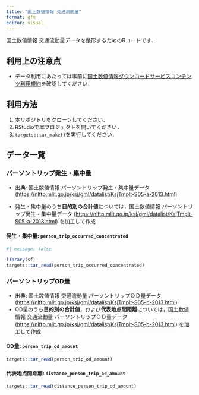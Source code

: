 ```yaml
---
title: "国土数値情報 交通流動量"
format: gfm
editor: visual
---
```


国土数値情報 交通流動量データを整形するためのRコードです．

## 利用上の注意点

-   データ利用にあたっては事前に[国土数値情報ダウンロードサービスコンテンツ利用規約](https://nlftp.mlit.go.jp/ksj/other/agreement.html)を確認してください．

## 利用方法

1.  本リポジトリをクローンしてください．
2.  RStudioで本プロジェクトを開いてください．
3.  `targets::tar_make()`を実行してください．

## データ一覧

### パーソントリップ発生・集中量

-   出典: 国土数値情報 パーソントリップ発生・集中量データ (<https://nlftp.mlit.go.jp/ksj/gml/datalist/KsjTmplt-S05-a-2013.html>)

-   発生・集中量のうち**目的別の合計値**については，国土数値情報 パーソントリップ発生・集中量データ (<https://nlftp.mlit.go.jp/ksj/gml/datalist/KsjTmplt-S05-a-2013.html>) を加工して作成

#### 発生・集中量: `person_trip_occurred_concentrated`

```r
#| message: false

library(sf)
targets::tar_read(person_trip_occurred_concentrated)

```

### パーソントリップOD量

-   出典: 国土数値情報 交通流動量 パーソントリップＯＤ量データ (<https://nlftp.mlit.go.jp/ksj/gml/datalist/KsjTmplt-S05-b-2013.html>)
-   OD量のうち**目的別の合計値**，および**代表地点間距離**については，国土数値情報 交通流動量 パーソントリップＯＤ量データ (<https://nlftp.mlit.go.jp/ksj/gml/datalist/KsjTmplt-S05-b-2013.html>) を加工して作成

#### OD量: `person_trip_od_amount`

```r
targets::tar_read(person_trip_od_amount)
```

#### 代表地点間距離: `distance_person_trip_od_amount`

```r
targets::tar_read(distance_person_trip_od_amount)
```
